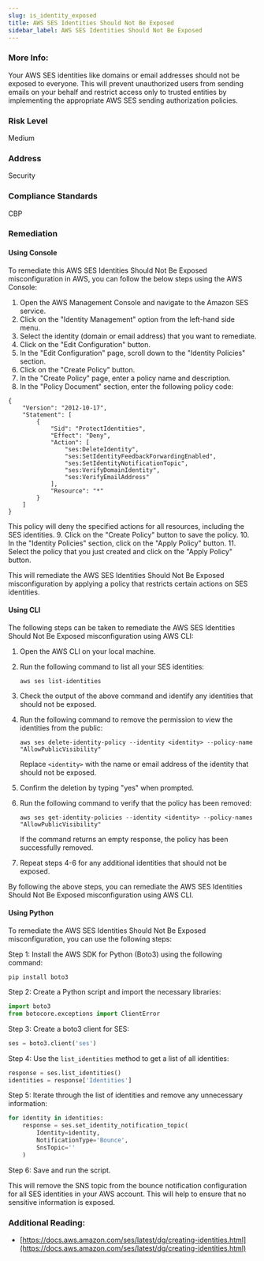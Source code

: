 ```yaml
---
slug: is_identity_exposed
title: AWS SES Identities Should Not Be Exposed
sidebar_label: AWS SES Identities Should Not Be Exposed
---
```


### More Info:

Your AWS SES identities like domains or email addresses should not be exposed to everyone. This will prevent unauthorized users from sending emails on your behalf and restrict access only to trusted entities by implementing the appropriate AWS SES sending authorization policies.

### Risk Level

Medium

### Address

Security

### Compliance Standards

CBP

### Remediation

#### Using Console

To remediate this AWS SES Identities Should Not Be Exposed misconfiguration in AWS, you can follow the below steps using the AWS Console:

1. Open the AWS Management Console and navigate to the Amazon SES service.
2. Click on the "Identity Management" option from the left-hand side menu.
3. Select the identity (domain or email address) that you want to remediate.
4. Click on the "Edit Configuration" button.
5. In the "Edit Configuration" page, scroll down to the "Identity Policies" section.
6. Click on the "Create Policy" button.
7. In the "Create Policy" page, enter a policy name and description.
8. In the "Policy Document" section, enter the following policy code:

```
{
    "Version": "2012-10-17",
    "Statement": [
        {
            "Sid": "ProtectIdentities",
            "Effect": "Deny",
            "Action": [
                "ses:DeleteIdentity",
                "ses:SetIdentityFeedbackForwardingEnabled",
                "ses:SetIdentityNotificationTopic",
                "ses:VerifyDomainIdentity",
                "ses:VerifyEmailAddress"
            ],
            "Resource": "*"
        }
    ]
}
```

This policy will deny the specified actions for all resources, including the SES identities.
9. Click on the "Create Policy" button to save the policy.
10. In the "Identity Policies" section, click on the "Apply Policy" button.
11. Select the policy that you just created and click on the "Apply Policy" button.

This will remediate the AWS SES Identities Should Not Be Exposed misconfiguration by applying a policy that restricts certain actions on SES identities.

#### Using CLI

The following steps can be taken to remediate the AWS SES Identities Should Not Be Exposed misconfiguration using AWS CLI:

1. Open the AWS CLI on your local machine.

2. Run the following command to list all your SES identities:

   ```
   aws ses list-identities
   ```

3. Check the output of the above command and identify any identities that should not be exposed.

4. Run the following command to remove the permission to view the identities from the public:

   ```
   aws ses delete-identity-policy --identity <identity> --policy-name "AllowPublicVisibility"
   ```

   Replace `<identity>` with the name or email address of the identity that should not be exposed.

5. Confirm the deletion by typing "yes" when prompted.

6. Run the following command to verify that the policy has been removed:

   ```
   aws ses get-identity-policies --identity <identity> --policy-names "AllowPublicVisibility"
   ```

   If the command returns an empty response, the policy has been successfully removed.

7. Repeat steps 4-6 for any additional identities that should not be exposed.

By following the above steps, you can remediate the AWS SES Identities Should Not Be Exposed misconfiguration using AWS CLI.

#### Using Python

To remediate the AWS SES Identities Should Not Be Exposed misconfiguration, you can use the following steps:

Step 1: Install the AWS SDK for Python (Boto3) using the following command:

```
pip install boto3
```

Step 2: Create a Python script and import the necessary libraries:

```python
import boto3
from botocore.exceptions import ClientError
```

Step 3: Create a boto3 client for SES:

```python
ses = boto3.client('ses')
```

Step 4: Use the `list_identities` method to get a list of all identities:

```python
response = ses.list_identities()
identities = response['Identities']
```

Step 5: Iterate through the list of identities and remove any unnecessary information:

```python
for identity in identities:
    response = ses.set_identity_notification_topic(
        Identity=identity,
        NotificationType='Bounce',
        SnsTopic=''
    )
```

Step 6: Save and run the script.

This will remove the SNS topic from the bounce notification configuration for all SES identities in your AWS account. This will help to ensure that no sensitive information is exposed.

### Additional Reading:

- [https://docs.aws.amazon.com/ses/latest/dg/creating-identities.html](https://docs.aws.amazon.com/ses/latest/dg/creating-identities.html) 

